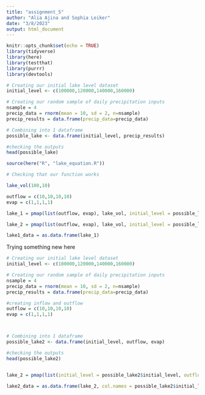 ```yaml
---
title: "assignment_5"
author: "Alia Ajina and Sophia Leiker"
date: "3/8/2023"
output: html_document
---
```


```r
knitr::opts_chunk$set(echo = TRUE)
library(tidyverse)
library(here)
library(testthat)
library(purrr)
library(devtools)
```

```r
# Creating our initial lake level dataset
initial_level <- c(100000,120000,140000,160000)

# Creating our random sample of daily precipitation inputs
nsample = 4
precip_data = rnorm(mean = 10, sd = 2, n=nsample)
precip_results = data.frame(precip_data=precip_data)

# Combining into 1 dataframe
possible_lake <- data.frame(initial_level, precip_results)

#checking the outputs
head(possible_lake)
```

```r
source(here("R", "lake_equation.R"))

# Checking that our function works

lake_vol(100,10)
```

```r
outflow = c(10,10,10,10)
evap = c(1,1,1,1)

lake_1 = pmap(list(outflow, evap), lake_vol, initial_level = possible_lake$initial_level, precip_data = possible_lake$precip_data)

lake_2 = pmap(list(outflow, evap), lake_vol, initial_level = possible_lake$initial_level, precip_data = possible_lake$precip_data)

lake1_data = as.data.frame(lake_1)

```

Trying something new here
```r
# Creating our initial lake level dataset
initial_level <- c(100000,120000,140000,160000)

# Creating our random sample of daily precipitation inputs
nsample = 4
precip_data = rnorm(mean = 10, sd = 2, n=nsample)
precip_results = data.frame(precip_data=precip_data)

#creating inflow and outflow 
outflow = c(10,10,10,10)
evap = c(1,1,1,1)



# Combining into 1 dataframe
possible_lake2 <- data.frame(initial_level, outflow, evap)

#checking the outputs
head(possible_lake2)


lake_2 = pmap(list(initial_level = possible_lake2$initial_level, outflow = possible_lake2$outflow, evap = possible_lake2$evap), lake_vol, precip_data = possible_lake$precip_data)

lake2_data = as.data.frame(lake_2, col.names = possible_lake2$initial_level)
```

